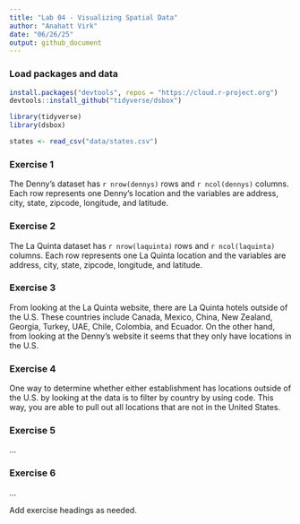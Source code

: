 ```yaml
---
title: "Lab 04 - Visualizing Spatial Data"
author: "Anahatt Virk"
date: "06/26/25"
output: github_document
---
```


### Load packages and data
```r
install.packages("devtools", repos = "https://cloud.r-project.org")
devtools::install_github("tidyverse/dsbox")
```

```r
library(tidyverse) 
library(dsbox) 
```

```r
states <- read_csv("data/states.csv")
```

### Exercise 1

The Denny's dataset has `r nrow(dennys)` rows and `r ncol(dennys)` columns. Each row represents one Denny's location and the variables are address, city, state, zipcode, longitude, and latitude. 

### Exercise 2

The La Quinta dataset has `r nrow(laquinta)` rows and `r ncol(laquinta)` columns. Each row represents one La Quinta location and the variables are address, city, state, zipcode, longitude, and latitude. 

### Exercise 3

From looking at the La Quinta website, there are La Quinta hotels outside of the U.S. These countries include Canada, Mexico, China, New Zealand, Georgia, Turkey, UAE, Chile, Colombia, and Ecuador. On the other hand, from looking at the Denny's website it seems that they only have locations in the U.S. 

### Exercise 4

One way to determine whether either establishment has locations outside of the U.S. by looking at the data is to filter by country by using code. This way, you are able to pull out all locations that are not in the United States. 

### Exercise 5

...

### Exercise 6

...

 
Add exercise headings as needed.

